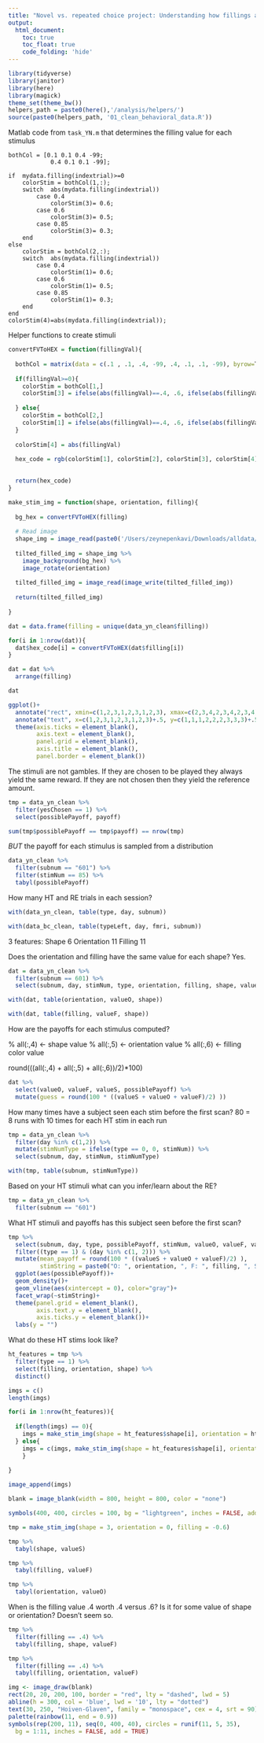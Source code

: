 ```yaml
---
title: "Novel vs. repeated choice project: Understanding how fillings are created for experimental stimuli"
output: 
  html_document:
    toc: true
    toc_float: true
    code_folding: 'hide'
---
```


```r
library(tidyverse)
library(janitor)
library(here)
library(magick)
theme_set(theme_bw())
helpers_path = paste0(here(),'/analysis/helpers/')
source(paste0(helpers_path, '01_clean_behavioral_data.R'))
```


Matlab code from `task_YN.m` that determines the filling value for each stimulus

```
bothCol = [0.1 0.1 0.4 -99;
            0.4 0.1 0.1 -99]; 

if  mydata.filling(indextrial)>=0
    colorStim = bothCol(1,:);
    switch  abs(mydata.filling(indextrial))
        case 0.4
            colorStim(3)= 0.6;
        case 0.6
            colorStim(3)= 0.5;
        case 0.85
            colorStim(3)= 0.3;
    end   
else
    colorStim = bothCol(2,:);
    switch  abs(mydata.filling(indextrial))
        case 0.4
            colorStim(1)= 0.6;
        case 0.6
            colorStim(1)= 0.5;
        case 0.85
            colorStim(1)= 0.3;
    end
end
colorStim(4)=abs(mydata.filling(indextrial));
```

Helper functions to create stimuli

```r
convertFVToHEX = function(fillingVal){
  
  bothCol = matrix(data = c(.1 , .1, .4, -99, .4, .1, .1, -99), byrow=T, nrow=2, ncol=4)
  
  if(fillingVal>=0){
    colorStim = bothCol[1,]
    colorStim[3] = ifelse(abs(fillingVal)==.4, .6, ifelse(abs(fillingVal)==.6,.5, ifelse(abs(fillingVal)==.85, .3, colorStim[3])))
    
  } else{
    colorStim = bothCol[2,]
    colorStim[1] = ifelse(abs(fillingVal)==.4, .6, ifelse(abs(fillingVal)==.6,.5, ifelse(abs(fillingVal)==.85, .3, colorStim[1])))
  }
  
  colorStim[4] = abs(fillingVal)
  
  hex_code = rgb(colorStim[1], colorStim[2], colorStim[3], colorStim[4])
  

  return(hex_code)
}

make_stim_img = function(shape, orientation, filling){
  
  bg_hex = convertFVToHEX(filling)
  
  # Read image
  shape_img = image_read(paste0('/Users/zeynepenkavi/Downloads/alldata/data_task/pilot5_fmri_1/task_scan/shapes/shape', shape, '.png'))
  
  tilted_filled_img = shape_img %>% 
    image_background(bg_hex) %>%
    image_rotate(orientation)
  
  tilted_filled_img = image_read(image_write(tilted_filled_img))
  
  return(tilted_filled_img)
  
}
```

```r
dat = data.frame(filling = unique(data_yn_clean$filling))

for(i in 1:nrow(dat)){
  dat$hex_code[i] = convertFVToHEX(dat$filling[i])
}

dat = dat %>%
  arrange(filling)

dat
```

```r
ggplot()+
  annotate("rect", xmin=c(1,2,3,1,2,3,1,2,3), xmax=c(2,3,4,2,3,4,2,3,4), ymin=c(1,1,1,2,2,2,3,3,3) , ymax=c(2,2,2,3,3,3,4,4,4), fill=c(dat$hex_code))+
  annotate("text", x=c(1,2,3,1,2,3,1,2,3)+.5, y=c(1,1,1,2,2,2,3,3,3)+.5 , label=c(dat$filling))+
  theme(axis.ticks = element_blank(),
        axis.text = element_blank(),
        panel.grid = element_blank(),
        axis.title = element_blank(),
        panel.border = element_blank())
```

The stimuli are not gambles. If they are chosen to be played they always yield the same reward. If they are not chosen then they yield the reference amount.

```r
tmp = data_yn_clean %>%
  filter(yesChosen == 1) %>%
  select(possiblePayoff, payoff)

sum(tmp$possiblePayoff == tmp$payoff) == nrow(tmp)
```

*BUT* the payoff for each stimulus is sampled from a distribution

```r
data_yn_clean %>%
  filter(subnum == "601") %>%
  filter(stimNum == 85) %>%
  tabyl(possiblePayoff)
```

How many HT and RE trials in each session?

```r
with(data_yn_clean, table(type, day, subnum))
```

```r
with(data_bc_clean, table(typeLeft, day, fmri, subnum))
```

3 features: 
Shape 6
Orientation 11
Filling 11

Does the orientation and filling have the same value for each shape? Yes.

```r
dat = data_yn_clean %>%
  filter(subnum == 601) %>%
  select(subnum, day, stimNum, type, orientation, filling, shape, valueO, valueF, valueS, possiblePayoff)
```


```r
with(dat, table(orientation, valueO, shape))
```

```r
with(dat, table(filling, valueF, shape))
```

How are the payoffs for each stimulus computed?

% all(:,4) <- shape value
% all(:,5) <- orientation value
% all(:,6) <- filling color value

round(((all(:,4) + all(:,5) + all(:,6))/2)*100)

```r
dat %>%
  select(valueO, valueF, valueS, possiblePayoff) %>%
  mutate(guess = round(100 * ((valueS + valueO + valueF)/2) ))
```

How many times have a subject seen each stim before the first scan? 80 = 8 runs with 10 times for each HT stim in each run

```r
tmp = data_yn_clean %>%
  filter(day %in% c(1,2)) %>%
  mutate(stimNumType = ifelse(type == 0, 0, stimNum)) %>%
  select(subnum, day, stimNum, stimNumType) 

with(tmp, table(subnum, stimNumType))
```

Based on your HT stimuli what can you infer/learn about the RE?

```r
tmp = data_yn_clean %>%
  filter(subnum == "601")
```

What HT stimuli and payoffs has this subject seen before the first scan?

```r
tmp %>%
  select(subnum, day, type, possiblePayoff, stimNum, valueO, valueF, valueS, orientation, filling, shape) %>%
  filter((type == 1) & (day %in% c(1, 2))) %>%
  mutate(mean_payoff = round(100 * ((valueS + valueO + valueF)/2) ),
         stimString = paste0("O: ", orientation, ", F: ", filling, ", S: ", shape)) %>%
  ggplot(aes(possiblePayoff))+
  geom_density()+
  geom_vline(aes(xintercept = 0), color="gray")+
  facet_wrap(~stimString)+
  theme(panel.grid = element_blank(),
        axis.text.y = element_blank(),
        axis.ticks.y = element_blank())+
  labs(y = "")

```

What do these HT stims look like?

```r
ht_features = tmp %>%
  filter(type == 1) %>%
  select(filling, orientation, shape) %>%
  distinct()

imgs = c()
length(imgs)

for(i in 1:nrow(ht_features)){
  
  if(length(imgs) == 0){
    imgs = make_stim_img(shape = ht_features$shape[i], orientation = ht_features$orientation[i], filling = ht_features$filling[i])
  } else{
    imgs = c(imgs, make_stim_img(shape = ht_features$shape[i], orientation = ht_features$orientation[i], filling = ht_features$filling[i])) 
    }
  
}

image_append(imgs)
```

```r
blank = image_blank(width = 800, height = 800, color = "none")

symbols(400, 400, circles = 100, bg = "lightgreen", inches = FALSE, add = TRUE)
```


```r
tmp = make_stim_img(shape = 3, orientation = 0, filling = -0.6)
```

```r
tmp %>%
  tabyl(shape, valueS)
```

```r
tmp %>%
  tabyl(filling, valueF)
```

```r
tmp %>%
  tabyl(orientation, valueO)
```

When is the filling value .4 worth .4 versus .6? Is it for some value of shape or orientation? Doesn't seem so.

```r
tmp %>% 
  filter(filling == .4) %>%
  tabyl(filling, shape, valueF)
```

```r
tmp %>% 
  filter(filling == .4) %>%
  tabyl(filling, orientation, valueF)
```


```r
img <- image_draw(blank)
rect(20, 20, 200, 100, border = "red", lty = "dashed", lwd = 5)
abline(h = 300, col = 'blue', lwd = '10', lty = "dotted")
text(30, 250, "Hoiven-Glaven", family = "monospace", cex = 4, srt = 90)
palette(rainbow(11, end = 0.9))
symbols(rep(200, 11), seq(0, 400, 40), circles = runif(11, 5, 35),
  bg = 1:11, inches = FALSE, add = TRUE)
```

